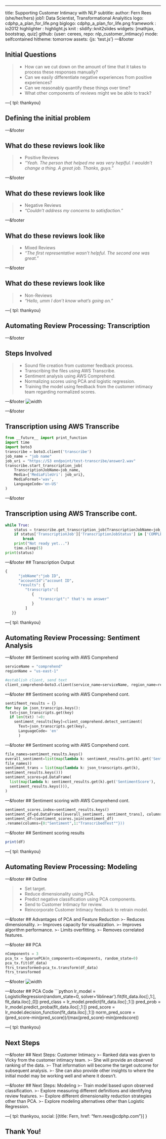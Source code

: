 ---
title: Supporting Customer Intimacy with NLP
subtitle: 
author: Fern Rees (she/her/hers)
job1: Data Scientist, Transformational Analyitics
logo: cdphp_a_plan_for_life.png
biglogo: cdphp_a_plan_for_life.png
framework : io2012
highlighter : highlight.js
knit : slidify::knit2slides
widgets: [mathjax, bootstrap, quiz]
github: {user: cerees, repo: nlp_customer_intimacy}
mode: selfcontained
hitheme: tomorrow
assets: {js: 'test.js'}
---&footer

<!-- Limit image width and height -->
<style type='text/css'>
img {
    max-height: 560px;
    max-width: 1080px;
}
</style>

<!-- Center image on slide -->
<script src="http://ajax.aspnetcdn.com/ajax/jQuery/jquery-1.7.min.js"></script>
<script type='text/javascript'>
$(function() {
    $("p:has(img)").addClass('centered');
});
</script>

## Initial Questions

>- How can we cut down on the amount of time that it takes to process these responses manually?
>- Can we easily differentiate negative experiences from positive experiences?
>- Can we reasonably quantify these things over time?
>- What other components of reviews might we be able to track?

---{
tpl: thankyou}

## Defining the initial problem

---&footer

## What do these reviews look like

>- Positive Reviews
  + *"Yeah.  The person that helped me was very heplful.  I wouldn't change a thing.  A great job.  Thanks, guys."*

---&footer

## What do these reviews look like

>- Negative Reviews
  + *"Couldn't address my concerns to satisfaction."*

---&footer

## What do these reviews look like

>- Mixed Reviews
  + *"The first representative wasn't helpful. The second one was great."*

---&footer

## What do these reviews look like

>- Non-Reviews
  + *"Hello, umm I don't know what's going on."*

---{
tpl: thankyou}

## Automating Review Processing: Transcription

---&footer

## Steps Involved

>- Sound file creation from customer feedback process.
>- Transcribing the files using AWS Transcribe.
>- Sentiment analysis using AWS Comprehend.
>- Normalizing scores using PCA and logistic regression.
>- Training the model using feedback from the customer intimacy team regarding normalized scores.

---&footer
![width](assets/img/flow_chart.jpg)

---&footer

## Transcription using AWS Transcribe
```python
from __future__ import print_function
import time
import boto3
transcribe = boto3.client('transcribe')
job_name = "job name"
job_uri = "https://S3 endpoint/test-transcribe/answer2.wav"
transcribe.start_transcription_job(
    TranscriptionJobName=job_name,
    Media={'MediaFileUri': job_uri},
    MediaFormat='wav',
    LanguageCode='en-US'
)
```

---&footer

## Transcription using AWS Transcribe cont.
```python
while True:
    status = transcribe.get_transcription_job(TranscriptionJobName=job_name)
    if status['TranscriptionJob']['TranscriptionJobStatus'] in ['COMPLETED', 'FAILED']:
        break
    print("Not ready yet...")
    time.sleep(5)
print(status)
```

---&footer
## Transcription Output

```python
{
      "jobName":"job ID",
      "accountId":"account ID",
      "results": {
         "transcripts":[
            {
               "transcript":" that's no answer"
            }
         ]
   }}
```

---{
tpl: thankyou}

## Automating Review Processing: Sentiment Analysis

---&footer
## Sentiment scoring with AWS Comprehend

```python
serviceName = "comprehend"
regionName = "us-east-1"

#establish client, send text
client_comprehend=boto3.client(service_name=serviceName, region_name=regionName)

```

---&footer
## Sentiment scoring with AWS Comprehend cont.

```python
sentifment_results = {}
for key in json_transcrips.keys():
  txt=json_transcripts.get(key)
  if len(txt) !=0:
    sentiment_results[key]=client_comprehend.detect_sentiment(
      Text=json_transcripts.get(key),
      LanguageCode= 'en'
      )
```

---&footer
## Sentiment scoring with AWS Comprehend cont.

```python
file_names=sentiment_results.keys()
overall_sentiment=list(map(lambda k: sentiment_results.get(k).get('Sentment'), 
file_names))
sentiment_trans = list(map(lambda k: json_transcripts.get(k), 
sentiment_results.keys()))
sentiment_scores=pd.DataFrame(
  list(map(lambda k: sentiment_results.get(k).get('SentimentScore'), 
  sentiment_results.keys())),
)
```

---&footer
## Sentiment scoring with AWS Comprehend cont.

```python
sentiment_scores.index=sentiment_results.keys()
sentiment_df=pd.DataFrame([overall_sentiment, sentiment_trans], columns=file_namess).T
sentiment_df=(sentiment_scores.join(sentiment_df)
.rename(columns={0:"Sentiment",1:"TranscribedTest""}))
```

---&footer
## Sentiment scoring results

```r
print(df)

```

---{
tpl: thankyou}

## Automating Review Processing: Modeling

---&footer
## Outline

>- Set target.
>- Reduce dimensionality using PCA.
>- Predict negative classification using PCA components.
>- Send to Customer Intimacy for review.
>- Reincorporate Customer Intimacy feedback to retrain model. 

---&footer
## Advantages of PCA and Feature Reduction
>- Reduces dimensionality.
>- Improves capacity for visualization.
>- Improves algorithm performance.
>- Limits overfitting.
>- Removes correlated features.

---&footer
## PCA

```python
nComponents = 3
pca_tx = SparsePCA(n_components=nComponents, random_state=0)
pca_tx.fit(df_data)
ftrs_transformed=pca_tx.transform(df_data)
ftrs_transformed
```

---&footer
![width](assets/img/flow_chart.jpg)

---&footer
## PCA Code
```python
lr_model = LogisticRegression(random_state=0, solver='liblinear').fit(fit_data.iloc[:,1:], fit_data.iloc[:,0])
pred_class = lr_model.predict(fit_data.iloc[:,1:])
pred_prob = lr_model.predict_proba(fit_data.iloc[:,1:])
pred_score = lr_model.decision_function(fit_data.iloc[:,1:])
norm_pred_score = (pred_score-min(pred_score))/(max(pred_score)-min(predscore))

---{
tpl: thankyou}

## Next Steps

---&footer
## Next Steps: Customer Intimacy
>- Ranked data was given to Vicky from the customer intimacy team.
>- She will provide an observed ranking of the data.
>- That information will become the target outcome for subsequent analysis.
>- She can also provide other insights to where the initial model may be working well and where it doesn't.

---&footer
## Next Steps: Modeling
>- Train model based upon observed classification.
>- Explore measuring different definitions and identifying review features.
>- Explore different dimensionality reduction strategies other than PCA.
>- Explore modeling alternatives other than Logistic Regression.

---{
tpl: thankyou,
social: [{title: Fern, href: "fern.rees@cdphp.com"}]
}

## Thank You!

<style>
.title-slide {
  background-color: #28a266; /* #28a266; ; #CA9F9D*/
}

.title-slide hgroup > h1{
 font-family: 'Oswald', 'Helvetica', sanserif; 
}

.title-slide hgroup > h1, 
.title-slide hgroup > h2 {
  color: #FFFFFF ;  /* ; #EF5150*/
}

.title-slide hgroup > p {
    color: #FFD700; /* ; #EF5150*/
}

</style>

<style>
.logo {position: absolute;
  bottom: 20px;
  left: 70px;
  z-index: 10}
</style>

<style>
slide:not(.segue) h2{color: #28a266}
</style>

